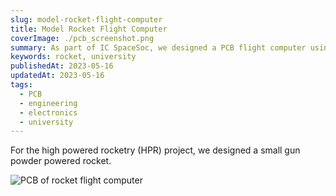 ```yaml
---
slug: model-rocket-flight-computer
title: Model Rocket Flight Computer
coverImage: ./pcb_screenshot.png
summary: As part of IC SpaceSoc, we designed a PCB flight computer using an STM32 microcontroller, environment sensor, inertial measurement unit, GPS and radio. 
keywords: rocket, university
publishedAt: 2023-05-16
updatedAt: 2023-05-16
tags:
  - PCB
  - engineering
  - electronics
  - university
---
```


For the high powered rocketry (HPR) project, we designed a small gun powder powered rocket.

![PCB of rocket flight computer](./pcb_screenshot.png)
